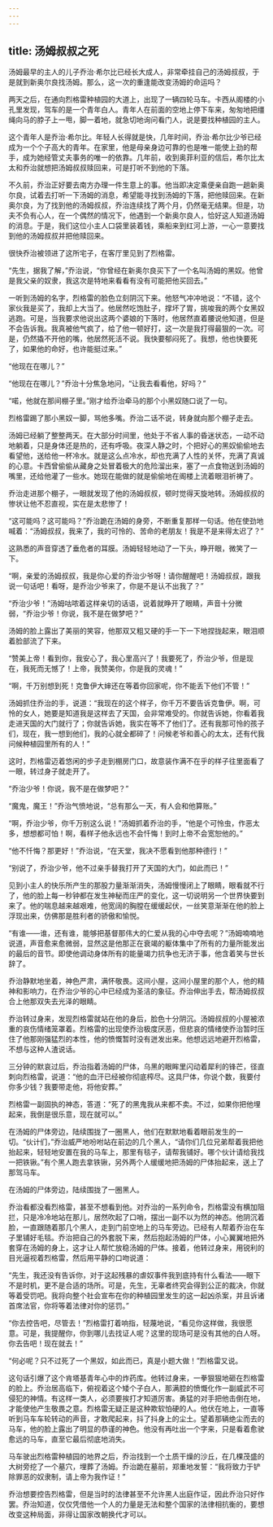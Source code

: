 ```yaml
---
---
---
```

title: 汤姆叔叔之死
---






汤姆最早的主人的儿子乔治·希尔比已经长大成人，非常牵挂自己的汤姆叔叔，于是就到新奥尔良找汤姆。那么，这一次的重逢能改变汤姆的命运吗？

两天之后，在通向烈格雷种植园的大道上，出现了一辆四轮马车。卡西从阁楼的小孔里发现，驾车的是一个青年白人。青年人在前面的空地上停下车来，匆匆地把缰绳向马的脖子上一甩，脚一着地，就急切地询问看门人，说是要找种植园的主人。

这个青年人是乔治·希尔比。年轻人长得就是快，几年时间，乔治·希尔比少爷已经成为一个个子高大的青年。在家里，他是母亲身边可靠的也是唯一能使上劲的帮手，成为她经管丈夫事务的唯一的依靠。几年前，收到奥菲利亚的信后，希尔比太太和乔治就想把汤姆叔叔赎回来，可是打听不到他的下落。

不久前，乔治正好要去南方办理一件生意上的事。他当即决定乘便亲自跑一趟新奥尔良，试着去打听一下汤姆的消息，希望能寻找到汤姆的下落，把他赎回来。在新奥尔良，为了找到他的汤姆叔叔，乔治连续找了两个月，仍然毫无结果。但是，功夫不负有心人，在一个偶然的情况下，他遇到一个新奥尔良人，恰好这人知道汤姆的消息。于是，我们这位小主人口袋里装着钱，乘船来到红河上游，一心一意要找到他的汤姆叔叔并把他赎回来。

很快乔治被领进了这所宅子，在客厅里见到了烈格雷。

“先生，据我了解，”乔治说，“你曾经在新奥尔良买下了一个名叫汤姆的黑奴。他曾是我父亲的奴隶，我这次是特地来看看有没有可能把他买回去。”

一听到汤姆的名字，烈格雷的脸色立刻阴沉下来。他怒气冲冲地说：“不错，这个家伙我是买了，我却上大当了。他居然吃饱肚子，撑坏了胃，挑唆我的两个女黑奴逃跑。可是，当我要求他说出这两个婆娘的下落时，他居然直着腰说他知道，但是不会告诉我。我真被他气疯了，给了他一顿好打，这一次是我打得最狠的一次。可是，仍然撬不开他的嘴，他居然死活不说。我快要郁闷死了。我想，他也快要死了，如果他的命好，也许能挺过来。”

“他现在在哪儿？”



“他现在在哪儿？”乔治十分焦急地问，“让我去看看他，好吗？”

“喏，他就在那间棚子里。”刚才给乔治牵马的那个小黑奴随口说了一句。

烈格雷踢了那小黑奴一脚，骂他多嘴。乔治二话不说，转身就向那个棚子走去。

汤姆已经躺了整整两天。在大部分时间里，他处于不省人事的昏迷状态，一动不动地躺着，只是身体还是热的，还有呼吸。夜深人静之时，个把好心的黑奴偷偷地去看望他，送给他一杯冷水。就是这么点冷水，却也充满了人性的关怀，充满了真诚的心意。卡西曾偷偷从藏身之处冒着极大的危险溜出来，塞了一点食物送到汤姆的嘴里，还给他灌了一些水。她现在能做的就是偷偷地在阁楼上流着眼泪祈祷了。

乔治走进那个棚子，一眼就发现了他的汤姆叔叔，顿时觉得天旋地转。汤姆叔叔的惨状让他不忍直视，实在是太悲惨了！

“这可能吗？这可能吗？”乔治跪在汤姆的身旁，不断重复那样一句话。他在使劲地喊着：“汤姆叔叔，我来了，我的可怜的、苦命的老朋友！我是不是来得太迟了？”

这熟悉的声音穿透了垂危者的耳膜。汤姆轻轻地动了一下头，睁开眼，微笑了一下。

“啊，亲爱的汤姆叔叔，我是你心爱的乔治少爷呀！请你醒醒吧！汤姆叔叔，跟我说一句话吧！看呀，是乔治少爷来了，你是不是认不出我了？”

“乔治少爷！”汤姆咕哝着这样亲切的话语，说着就睁开了眼睛，声音十分微弱，“乔治少爷！你说，我不是在做梦吧？”

汤姆的脸上露出了美丽的笑容，他那双又粗又硬的手一下一下地捏拢起来，眼泪顺着脸部流了下来。

“赞美上帝！看到你，我安心了，我心里高兴了！我要死了，乔治少爷，但是现在，我死而无憾了！上帝，我赞美你，你是我的灵魂！”

“啊，千万别想到死！克鲁伊大婶还在等着你回家呢，你不能丢下他们不管！”

汤姆抓住乔治的手，说道：“我现在的这个样子，你千万不要告诉克鲁伊。啊，可怜的女人，她要是知道我是这样去了天国，会非常难受的。你就告诉她，你看着我走进天国的大门就行了；你就告诉她，我实在等不了他们了。还有我那可怜的孩子们，现在，我一想到他们，我的心就全都碎了！问候老爷和善心的太太，还有代我问候种植园里所有的人！”

这时，烈格雷迈着悠闲的步子走到棚房门口，故意装作满不在乎的样子往里面看了一眼，转过身子就走开了。

“乔治少爷！你说，我不是在做梦吧？”



“魔鬼，魔王！”乔治气愤地说，“总有那么一天，有人会和他算账。”

“啊，乔治少爷，你千万别这么说！”汤姆抓着乔治的手，“他是个可怜虫，作恶太多，想想都可怕！啊，看样子他永远也不会忏悔！到时上帝不会宽恕他的。”

“他不忏悔？那更好！”乔治说，“在天堂，我决不愿看到他那种德行！”

“别说了，乔治少爷，他不过亲手替我打开了天国的大门，如此而已！”

见到小主人的快乐所产生的那股力量渐渐消失，汤姆慢慢闭上了眼睛，眼看就不行了，他的脸上每一秒钟都在发生神秘而庄严的变化，这一切说明另一个世界快要到来了。他的喘息越来越艰难，他宽阔的胸膛在缓缓起伏，一丝笑意渐渐在他的脸上浮现出来，仿佛那是胜利者的骄傲和愉悦。

“有谁——谁，还有谁，能够把基督那伟大的仁爱从我的心中夺去呢？”汤姆喃喃地说道，声音愈来愈微弱，显然这是他那正在衰竭的躯体集中了所有的力量所能发出的最后的音节。即使他调动身体所有的能量竭力抗争也无济于事，他含着笑与世长辞了。

乔治静默地坐着，神色严肃，满怀敬畏。这间小屋，这间小屋里的那个人，他的精神和影响力，在乔治少爷的心中已经成为圣洁的象征。乔治伸出手去，帮汤姆叔叔合上他那双失去光泽的眼睛。

乔治转过身来，发现烈格雷就站在他的身后，脸色十分阴沉。汤姆叔叔的小屋被浓重的哀伤情绪笼罩着。烈格雷的出现使乔治极度厌恶，但悲哀的情绪使乔治暂时压住了他那刚强猛烈的本性，他的愤慨暂时没有迸发出来。他想远远地避开烈格雷，不想与这种人渣说话。

三分钟的默哀过后，乔治指着汤姆的尸体，乌黑的眼眸里闪动着犀利的锋芒，径直刺向烈格雷，说道：“他的血汗已经被你彻底榨尽。这具尸体，你说个数，我要付你多少钱？我要带走他，将他安葬。”

烈格雷一副固执的神态，答道：“死了的黑鬼我从来都不卖。不过，如果你把他埋起来，我倒是很乐意，现在就可以。”

在汤姆的尸体旁边，陆续围拢了一圈黑人，他们在默默地看着眼前发生的一切。“伙计们，”乔治威严地吩咐站在前边的几个黑人，“请你们几位兄弟帮着我把他抬起来，轻轻地安置在我的马车上，那里有毯子，请帮我铺好。哪个伙计请给我找一把铁锹。”有个黑人跑去拿铁锹，另外两个人缓缓地把汤姆的尸体抬起来，送上了那驾马车。

在汤姆的尸体旁边，陆续围拢了一圈黑人。



乔治看都没看烈格雷，甚至不想看到他。对乔治的一系列命令，烈格雷没有横加阻拦，只是冷冷地站在那儿，居然吹起了口哨，摆出一副不以为然的神态。他阴沉着脸，一直跟随着那几个黑人，走到门前空地上的马车旁边。已经有人帮着乔治在车子里铺好毛毯。乔治把自己的外套脱下来，然后抱起汤姆的尸体，小心翼翼地把外套穿在汤姆的身上，这才让人帮忙放稳汤姆的尸体。接着，他转过身来，用锐利的目光逼视着烈格雷，然后用平静的口吻说道：

“先生，我还没有告诉你，对于这起残暴的虐奴事件我到底持有什么看法——眼下不是时机，更不是合适的场所。可是，先生，无辜者终究会得到公正的裁决，你就等着受罚吧。我将向整个社会宣布在你的种植园里发生的这一起凶杀案，并且诉诸首席法官，你将等着法律对你的惩罚。”

“你去控告吧，尽管去！”烈格雷打着响指，轻蔑地说，“看见你这样做，我很愿意。可是，我提醒你，你到哪儿去找证人呢？这里的现场可是没有其他的白人呀。你去告吧！现在就去！”

“何必呢？只不过死了一个黑奴，如此而已，真是小题大做！”烈格雷又说。

这句话引爆了这个肯塔基青年心中的炸药库。他转过身来，一拳狠狠地砸在烈格雷的脸上。乔治居高临下，俯视着这个矮个子白人，那满腔的愤慨化作一副威武不可侵犯的神情。有这样一类人，必须要挨打才知道厉害。勇猛的对手把他击倒在地，才能使他产生敬畏之意。烈格雷无疑正是这种欺软怕硬的人。他伏在地上，一直等听到马车车轮转动的声音，才敢爬起来，抖了抖身上的尘土。望着那辆绝尘而去的马车，他的脸上露出了明显的恭谨的神色。他没有再吐出一个字来，只是看着愈驶愈远的马车，直至它最后彻底地消失。

马车驶出烈格雷种植园的地界之后，乔治找到一个土质干燥的沙丘，在几棵茂盛的大树旁挖了一个墓穴，埋葬了汤姆。乔治跪在墓前，郑重地发誓：“我将致力于铲除罪恶的奴隶制，请上帝为我作证！”

乔治想要控告烈格雷，但是当时的法律甚至不允许黑人出庭作证，因此乔治只好作罢。乔治知道，仅仅凭借他一个人的力量是无法和整个国家的法律相抗衡的，要想改变这种局面，非得让国家改朝换代才可以。
